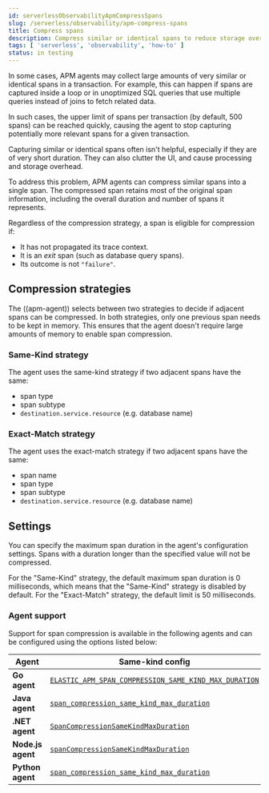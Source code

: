 ```yaml
---
id: serverlessObservabilityApmCompressSpans
slug: /serverless/observability/apm-compress-spans
title: Compress spans
description: Compress similar or identical spans to reduce storage overhead, processing power needed, and clutter in the Applications UI.
tags: [ 'serverless', 'observability', 'how-to' ]
status: in testing
---
```



In some cases, APM agents may collect large amounts of very similar or identical spans in a transaction.
For example, this can happen if spans are captured inside a loop or in unoptimized SQL queries that use multiple
queries instead of joins to fetch related data.

In such cases, the upper limit of spans per transaction (by default, 500 spans) can be reached quickly, causing the agent to stop capturing potentially more relevant spans for a given transaction.

Capturing similar or identical spans often isn't helpful, especially if they are of very short duration.
They can also clutter the UI, and cause processing and storage overhead.

To address this problem, APM agents can compress similar spans into a single span.
The compressed span retains most of the original span information, including the overall duration and number of spans it represents.

Regardless of the compression strategy, a span is eligible for compression if:

- It has not propagated its trace context.
- It is an _exit_ span (such as database query spans).
- Its outcome is not `"failure"`.

## Compression strategies

The ((apm-agent)) selects between two strategies to decide if adjacent spans can be compressed.
In both strategies, only one previous span needs to be kept in memory.
This ensures that the agent doesn't require large amounts of memory to enable span compression.

### Same-Kind strategy

The agent uses the same-kind strategy if two adjacent spans have the same:

 * span type
 * span subtype
 * `destination.service.resource` (e.g. database name)

### Exact-Match strategy

The agent uses the exact-match strategy if two adjacent spans have the same:

 * span name
 * span type
 * span subtype
 * `destination.service.resource` (e.g. database name)

## Settings

You can specify the maximum span duration in the agent's configuration settings.
Spans with a duration longer than the specified value will not be compressed.

For the "Same-Kind" strategy, the default maximum span duration is 0 milliseconds, which means that
the "Same-Kind" strategy is disabled by default.
For the "Exact-Match" strategy, the default limit is 50 milliseconds.

### Agent support

Support for span compression is available in the following agents and can be configured
using the options listed below:

| Agent | Same-kind config | Exact-match config |
|---|---|---|
| **Go agent** | [`ELASTIC_APM_SPAN_COMPRESSION_SAME_KIND_MAX_DURATION`](((apm-go-ref-v))/configuration.html#config-span-compression-same-kind-duration) | [`ELASTIC_APM_SPAN_COMPRESSION_EXACT_MATCH_MAX_DURATION`](((apm-go-ref-v))/configuration.html#config-span-compression-exact-match-duration) |
| **Java agent** | [`span_compression_same_kind_max_duration`](((apm-java-ref-v))/config-huge-traces.html#config-span-compression-same-kind-max-duration) | [`span_compression_exact_match_max_duration`](((apm-java-ref-v))/config-huge-traces.html#config-span-compression-exact-match-max-duration) |
| **.NET agent** | [`SpanCompressionSameKindMaxDuration`](((apm-dotnet-ref-v))/config-core.html#config-span-compression-same-kind-max-duration) | [`SpanCompressionExactMatchMaxDuration`](((apm-dotnet-ref-v))/config-core.html#config-span-compression-exact-match-max-duration) |
| **Node.js agent** | [`spanCompressionSameKindMaxDuration`](((apm-node-ref-v))/configuration.html#span-compression-same-kind-max-duration) | [`spanCompressionExactMatchMaxDuration`](((apm-node-ref-v))/configuration.html#span-compression-exact-match-max-duration) |
| **Python agent** | [`span_compression_same_kind_max_duration`](((apm-py-ref-v))/configuration.html#config-span-compression-same-kind-max-duration) | [`span_compression_exact_match_max_duration`](((apm-py-ref-v))/configuration.html#config-span-compression-exact-match-max_duration) |

<Feedback slug="/serverless/observability/apm-compress-spans" />
